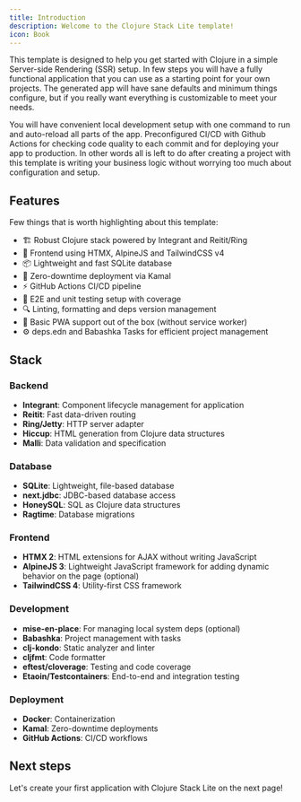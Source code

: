 ```yaml
---
title: Introduction
description: Welcome to the Clojure Stack Lite template!
icon: Book
---
```


This template is designed to help you get started with Clojure in a simple Server-side Rendering (SSR) setup.
In few steps you will have a fully functional application that you can use as a starting point for your own projects.
The generated app will have sane defaults and minimum things configure,
but if you really want everything is customizable to meet your needs.

You will have convenient local development setup with one command to run and auto-reload all parts of the app.
Preconfigured CI/CD with Github Actions for checking code quality to each commit
and for deploying your app to production. In other words all is left to do after creating a project with this template
is writing your business logic without worrying too much about configuration and setup.

## Features

Few things that is worth highlighting about this template:

- 🏗️ Robust Clojure stack powered by Integrant and Reitit/Ring
- 🎨 Frontend using HTMX, AlpineJS and TailwindCSS v4
- 📦 Lightweight and fast SQLite database
- 🔄 Zero-downtime deployment via Kamal
- ⚡ GitHub Actions CI/CD pipeline
- 🧪 E2E and unit testing setup with coverage
- 🔍 Linting, formatting and deps version management
- 📱 Basic PWA support out of the box (without service worker)
- ⚙️ deps.edn and Babashka Tasks for efficient project management

## Stack

### Backend
- **Integrant**: Component lifecycle management for application
- **Reitit**: Fast data-driven routing
- **Ring/Jetty**: HTTP server adapter
- **Hiccup**: HTML generation from Clojure data structures
- **Malli**: Data validation and specification

### Database
- **SQLite**: Lightweight, file-based database
- **next.jdbc**: JDBC-based database access
- **HoneySQL**: SQL as Clojure data structures
- **Ragtime**: Database migrations

### Frontend
- **HTMX 2**: HTML extensions for AJAX without writing JavaScript
- **AlpineJS 3**: Lightweight JavaScript framework for adding dynamic behavior on the page (optional)
- **TailwindCSS 4**: Utility-first CSS framework

### Development
- **mise-en-place**: For managing local system deps (optional)
- **Babashka**: Project management with tasks
- **clj-kondo**: Static analyzer and linter
- **cljfmt**: Code formatter
- **eftest/cloverage**: Testing and code coverage
- **Etaoin/Testcontainers**: End-to-end and integration testing

### Deployment
- **Docker**: Containerization
- **Kamal**: Zero-downtime deployments
- **GitHub Actions**: CI/CD workflows

## Next steps

Let's create your first application with Clojure Stack Lite on the next page!
